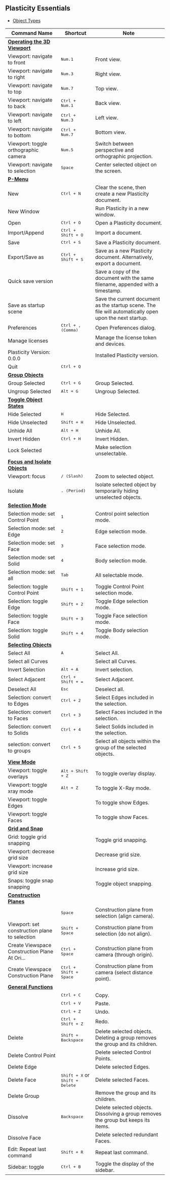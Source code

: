 ## Plasticity Essentials

- [Object Types](./plasticity-essentials/object-types)

| Command Name                                                                       | Shortcut                                          | Note                                                                                                    |
| ---------------------------------------------------------------------------------- | ------------------------------------------------- | ------------------------------------------------------------------------------------------------------- |
| [**Operating the 3D Viewport**](./plasticity-essentials/operating-the-3d-viewport) |                                                   |                                                                                                         |
| Viewport: navigate to front                                                        | <kbd>Num.1</kbd>                                  | Front view.                                                                                             |
| Viewport: navigate to right                                                        | <kbd>Num.3</kbd>                                  | Right view.                                                                                             |
| Viewport: navigate to top                                                          | <kbd>Num.7</kbd>                                  | Top view.                                                                                               |
| Viewport: navigate to back                                                         | <kbd>Ctrl + Num.1</kbd>                           | Back view.                                                                                              |
| Viewport: navigate to left                                                         | <kbd>Ctrl + Num.3</kbd>                           | Left view.                                                                                              |
| Viewport: navigate to bottom                                                       | <kbd>Ctrl + Num.7</kbd>                           | Bottom view.                                                                                            |
| Viewport: toggle orthographic camera                                               | <kbd>Num.5</kbd>                                  | Switch between perspective and orthographic projection.                                                 |
| Viewport: navigate to selection                                                    | <kbd>Space</kbd>                                  | Center selected object on the screen.                                                                   |
| [**P-Menu**](./plasticity-essentials/file-menu)                                    |                                                   |                                                                                                         |
| New                                                                                | <kbd>Ctrl + N</kbd>                               | Clear the scene, then create a new Plasticity document.                                                 |
| New Window                                                                         |                                                   | Run Plasticity in a new window.                                                                         |
| Open                                                                               | <kbd>Ctrl + O</kbd>                               | Open a Plasticity document.                                                                             |
| Import/Append                                                                      | <kbd>Ctrl + Shift + O</kbd>                       | Import a document.                                                                                      |
| Save                                                                               | <kbd>Ctrl + S</kbd>                               | Save a Plasticity document.                                                                             |
| Export/Save as                                                                     | <kbd>Ctrl + Shift + S</kbd>                       | Save as a new Plasticity document. Alternatively, export a document.                                    |
| Quick save version                                                                 |                                                   | Save a copy of the document with the same filename, appended with a timestamp.                          |
| Save as startup scene                                                              |                                                   | Save the current document as the startup scene. The file will automatically open upon the next startup. |
| Preferences                                                                        | <kbd>Ctrl + , (Comma)</kbd>                       | Open Preferences dialog.                                                                                |
| Manage licenses                                                                    |                                                   | Manage the license token and devices.                                                                   |
| Plasticity Version: 0.0.0                                                          |                                                   | Installed Plasticity version.                                                                           |
| Quit                                                                               | <kbd>Ctrl + Q</kbd>                               |                                                                                                         |
| [**Group Objects**](./plasticity-essentials/group-objects)                         |                                                   |                                                                                                         |
| Group Selected                                                                     | <kbd>Ctrl + G</kbd>                               | Group Selected.                                                                                         |
| Ungroup Selected                                                                   | <kbd>Alt + G</kbd>                                | Ungroup Selected.                                                                                       |
| [**Toggle Object States**](./plasticity-essentials/toggle-object-states)           |                                                   |                                                                                                         |
| Hide Selected                                                                      | <kbd>H</kbd>                                      | Hide Selected.                                                                                          |
| Hide Unselected                                                                    | <kbd>Shift + H</kbd>                              | Hide Unselected.                                                                                        |
| Unhide All                                                                         | <kbd>Alt + H</kbd>                                | Unhide All.                                                                                             |
| Invert Hidden                                                                      | <kbd>Ctrl + H</kbd>                               | Invert Hidden.                                                                                          |
| Lock Selected                                                                      |                                                   | Make selection unselectable.                                                                            |
| [**Focus and Isolate Objects**](./plasticity-essentials/focus-and-isolate-objects) |                                                   |                                                                                                         |
| Viewport: focus                                                                    | <kbd>/ (Slash)</kbd>                              | Zoom to selected object.                                                                                |
| Isolate                                                                            | <kbd>. (Period)</kbd>                             | Isolate selected object by temporarily hiding unselected objects.                                       |
| [**Selection Mode**](./plasticity-essentials/selection-mode)                       |                                                   |                                                                                                         |
| Selection mode: set Control Point                                                  | <kbd>1</kbd>                                      | Control point selection mode.                                                                           |
| Selection mode: set Edge                                                           | <kbd>2</kbd>                                      | Edge selection mode.                                                                                    |
| Selection mode: set Face                                                           | <kbd>3</kbd>                                      | Face selection mode.                                                                                    |
| Selection mode: set Solid                                                          | <kbd>4</kbd>                                      | Body selection mode.                                                                                    |
| Selection mode: set all                                                            | <kbd>Tab</kbd>                                    | All selectable mode.                                                                                    |
| Selection: toggle Control Point                                                    | <kbd>Shift + 1</kbd>                              | Toggle Control Point selection mode.                                                                    |
| Selection: toggle Edge                                                             | <kbd>Shift + 2</kbd>                              | Toggle Edge selection mode.                                                                             |
| Selection: toggle Face                                                             | <kbd>Shift + 3</kbd>                              | Toggle Face selection mode.                                                                             |
| Selection: toggle Solid                                                            | <kbd>Shift + 4</kbd>                              | Toggle Body selection mode.                                                                             |
| [**Selecting Objects**](./plasticity-essentials/selecting-objects)                 |                                                   |                                                                                                         |
| Select All                                                                         | <kbd>A</kbd>                                      | Select All.                                                                                             |
| Select all Curves                                                                  |                                                   | Select all Curves.                                                                                      |
| Invert Selection                                                                   | <kbd>Alt + A</kbd>                                | Invert selection.                                                                                       |
| Select Adjacent                                                                    | <kbd>Ctrl + Shift + =</kbd>                       | Select Adjacent.                                                                                        |
| Deselect All                                                                       | <kbd>Esc</kbd>                                    | Deselect all.                                                                                           |
| Selection: convert to Edges                                                        | <kbd>Ctrl + 2</kbd>                               | Select Edges included in the selection.                                                                  |
| Selection: convert to Faces                                                        | <kbd>Ctrl + 3</kbd>                               | Select Faces included in the selection.                                                                  |
| Selection: convert to Solids                                                       | <kbd>Ctrl + 4</kbd>                               | Select Solids included in the selection.                                                                 |
| selection: convert to groups                                                       | <kbd>Ctrl + 5</kbd>                               | Select all objects within the group of the selected objects.                                             |
| [**View Mode**](./plasticity-essentials/view-mode)                                 |                                                   |                                                                                                         |
| Viewport: toggle overlays                                                          | <kbd>Alt + Shift + Z</kbd>                        | To toggle overlay display.                                                                               |
| Viewport: toggle xray mode                                                         | <kbd>Alt + Z</kbd>                                | To toggle X-Ray mode.                                                                                    |
| Viewport: toggle Edges                                                             |                                                   | To toggle show Edges.                                                                                    |
| Viewport: toggle Faces                                                             |                                                   | To toggle show Faces.                                                                                    |
| [**Grid and Snap**](./plasticity-essentials/grid-and-snap)                         |                                                   |                                                                                                         |
| Grid: toggle grid snapping                                                         |                                                   | Toggle grid snapping.                                                                                    |
| Viewport: decrease grid size                                                       |                                                   | Decrease grid size.                                                                                      |
| Viewport: increase grid size                                                       |                                                   | Increase grid size.                                                                                      |
| Snaps: toggle snap snapping                                                        |                                                   | Toggle object snapping.                                                                                  |
| [**Construction Planes**](./plasticity-essentials/construction-plane)              |                                                   |                                                                                                         |
|                                                                                    | <kbd>Space</kbd>                                  | Construction plane from selection (align camera).                                                        |
| Viewport: set construction plane to selection                                      | <kbd>Shift + Space</kbd>                          | Construction plane from selection (do not align).                                                        |
| Create Viewspace Construction Plane At Ori...                                      | <kbd>Ctrl + Space</kbd>                           | Construction plane from camera (through origin).                                                         |
| Create Viewspace Construction Plane                                                | <kbd>Ctrl + Shift + Space</kbd>                   | Construction plane from camera (select distance point).                                                  |
| [**General Functions**](./plasticity-essentials/general)                           |                                                   |                                                                                                         |
|                                                                                    | <kbd>Ctrl + C</kbd>                               | Copy.                                                                                                    |
|                                                                                    | <kbd>Ctrl + V</kbd>                               | Paste.                                                                                                   |
|                                                                                    | <kbd>Ctrl + Z</kbd>                               | Undo.                                                                                                    |
|                                                                                    | <kbd>Ctrl + Shift + Z</kbd>                       | Redo.                                                                                                    |
| Delete                                                                             | <kbd>Shift + Backspace</kbd>                      | Delete selected objects. Deleting a group removes the group and its children.                           |
| Delete Control Point                                                               |                                                   | Delete selected Control Points.                                                                         |
| Delete Edge                                                                        |                                                   | Delete selected Edges.                                                                                  |
| Delete Face                                                                        | <kbd>Shift + X</kbd> or <kbd>Shift + Delete</kbd> | Delete selected Faces.                                                                                  |
| Delete Group                                                                       |                                                   | Remove the group and its children.                                                                      |
| Dissolve                                                                           | <kbd>Backspace</kbd>                              | Delete selected objects. Dissolving a group removes the group but keeps its items.                      |
| Dissolve Face                                                                      |                                                   | Delete selected redundant Faces.                                                                        |
| Edit: Repeat last command                                                          | <kbd>Shift + R</kbd>                              | Repeat last command.                                                                                     |
| Sidebar: toggle                                                                    | <kbd>Ctrl + B</kbd>                               | Toggle the display of the sidebar.                                                                      |




